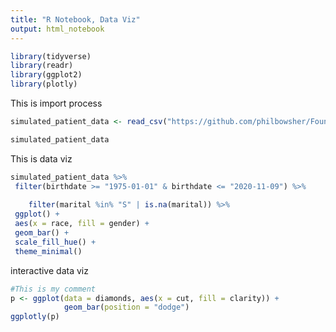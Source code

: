 ```yaml
---
title: "R Notebook, Data Viz"
output: html_notebook
---
```

```r
library(tidyverse)
library(readr)
library(ggplot2)
library(plotly)
```

This is import process

```r

simulated_patient_data <- read_csv("https://github.com/philbowsher/Foundation-of-the-R-Workflow-workshop-2019-09-06/raw/master/Examples/data/simulated_patient_data.csv")

simulated_patient_data

```

This is data viz


```r
simulated_patient_data %>%
 filter(birthdate >= "1975-01-01" & birthdate <= "2020-11-09") %>%
 
    filter(marital %in% "S" | is.na(marital)) %>%
 ggplot() +
 aes(x = race, fill = gender) +
 geom_bar() +
 scale_fill_hue() +
 theme_minimal()
```

interactive data viz


```r
#This is my comment
p <- ggplot(data = diamonds, aes(x = cut, fill = clarity)) +
            geom_bar(position = "dodge")
ggplotly(p)

```

